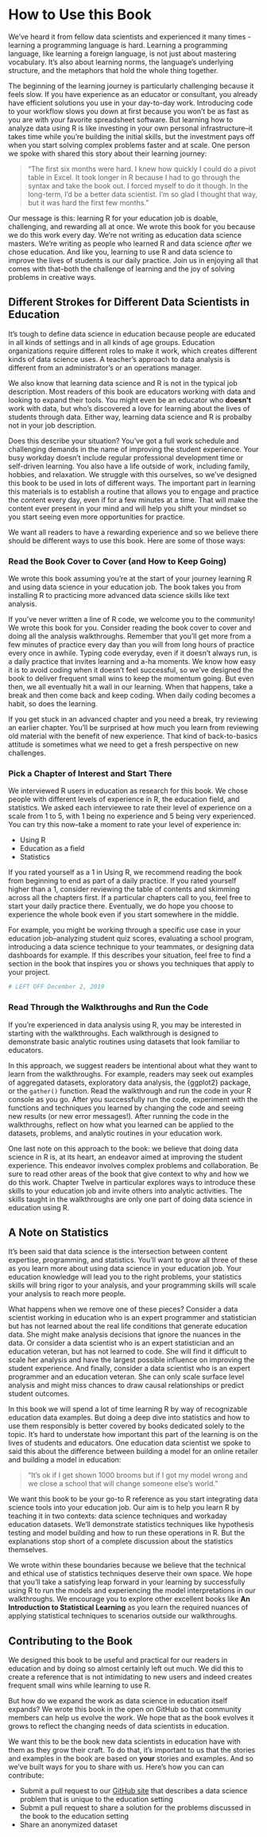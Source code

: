 # How to Use this Book

We've heard it from fellow data scientists and experienced it many times - learning a programming language is hard. Learning a programming language, like learning a foreign language, is not just about mastering vocabulary. It's also about learning norms, the language's underlying structure, and the metaphors that hold the whole thing together.

The beginning of the learning journey is particularly challenging because it feels slow. If you have experience as an educator or consultant, you already have efficient solutions you use in your day-to-day work. Introducing code to your workflow slows you down at first because you won't be as fast as you are with your favorite spreadsheet software. But learning how to analyze data using R is like investing in your own personal infrastructure--it takes time while you're building the initial skills, but the investment pays off when you start solving complex problems faster and at scale. One person we spoke with shared this story about their learning journey: 

>"The first six months were hard. I knew how quickly I could do a pivot table in Excel. It took longer in R because I had to go through the syntax and take the book out. I forced myself to do it though. In the long-term, I'd be a better data scientist. I'm so glad I thought that way, but it was hard the first few months."

Our message is this: learning R for your education job is doable, challenging, and rewarding all at once. We wrote this book for you because we do this work every day. We're not writing as education data science masters. We're writing as people who learned R and data science *after* we chose education. And like you, learning to use R and data science to improve the lives of students is our daily practice. Join us in enjoying all that comes with that--both the challenge of learning and the joy of solving problems in creative ways.

## Different Strokes for Different Data Scientists in Education

It's tough to define data science in education because people are educated in all kinds of settings and in all kinds of age groups. Education organizations require different roles to make it work, which creates different kinds of data science uses. A teacher's approach to data analysis is different from an administrator's or an operations manager.

We also know that learning data science and R is not in the typical job description. Most readers of this book are educators working with data and looking to expand their tools. You might even be an educator who **doesn't** work with data, but who's discovered a love for learning about the lives of students through data. Either way, learning data science and R is probalby not in your job description.

Does this describe your situation? You've got a full work schedule and challenging demands in the name of improving the student experience. Your busy workday doesn't include regular professional development time or self-driven learning. You also have a life outside of work, including family, hobbies, and relaxation. We struggle with this ourselves, so we've designed this book to be used in lots of different ways. The important part in learning this materials is to establish a routine that allows you to engage and practice the content every day, even if for a few minutes at a time. That will make the content ever present in your mind and will help you shift your mindset so you start seeing even more opportunities for practice. 

We want all readers to have a rewarding experience and so we believe there should be different ways to use this book. Here are some of those ways:

### Read the Book Cover to Cover (and How to Keep Going)

We wrote this book assuming you're at the start of your journey learning R and using data science in your education job. The book takes you from installing R to practicing more advanced data science skills like text analysis. 

If you've never written a line of R code, we welcome you to the community! We wrote this book for you. Consider reading the book cover to cover and doing all the analysis walkthroughs. Remember that you'll get more from a few minutes of practice every day than you will from long hours of practice every once in awhile. Typing code everyday, even if it doesn't always run, is a daily practice that invites learning and a-ha moments. We know how easy it is to avoid coding when it doesn't feel successful, so we've designed the book to deliver frequent small wins to keep the momentum going. But even then, we all eventually hit a wall in our learning. When that happens, take a break and then come back and keep coding. When daily coding becomes a habit, so does the learning.  

If you get stuck in an advanced chapter and you need a break, try reviewing an earlier chapter. You'll be surprised at how much you learn from reviewing old material with the benefit of new experience. That kind of back-to-basics attitude is sometimes what we need to get a fresh perspective on new challenges. 

### Pick a Chapter of Interest and Start There 

We interviewed R users in education as research for this book. We chose people with different levels of experience in R, the education field, and statistics. We asked each interviewee to rate their level of experience on a scale from 1 to 5, with 1 being no experience and 5 being very experienced. You can try this now--take a moment to rate your level of experience in:

 - Using R  
 - Education as a field  
 - Statistics  

If you rated yourself as a 1 in Using R, we recommend reading the book from beginning to end as part of a daily practice. If you rated yourself higher than a 1, consider reviewing the table of contents and skimming across all the chapters first. If a particular chapters call to you, feel free to start your daily practice there. Eventually, we do hope you choose to experience the whole book even if you start somewhere in the middle.

For example, you might be working through a specific use case in your education job--analyzing student quiz scores, evaluating a school program, introducing a data science technique to your teammates, or designing data dashboards for example. If this describes your situation, feel free to find a section in the book that inspires you or shows you techniques that apply to your project.

```r
# LEFT OFF December 2, 2019 
```

### Read Through the Walkthroughs and Run the Code 

If you're experienced in data analysis using R, you may be interested in starting with the walkthroughs. Each walkthrough is designed to demonstrate basic analytic routines using datasets that look familiar to educators. 

In this approach, we suggest readers be intentional about what they want to learn from the walkthroughs. For example, readers may seek out examples of aggregated datasets, exploratory data analysis, the {ggplot2} package, or the `gather()` function. Read the walkthrough and run the code in your R console as you go. After you successfully run the code, experiment with the functions and techniques you learned by changing the code and seeing new results (or new error messages!). After running the code in the walkthroughs, reflect on how what you learned can be applied to the datasets, problems, and analytic routines in your education work. 

One last note on this approach to the book: we believe that doing data science in R is, at its heart, an endeavor aimed at improving the student experience. This endeavor involves complex problems and collaboration. Be sure to read other areas of the book that give context to why and how we do this work. Chapter Twelve in particular explores ways to introduce these skills to your education job and invite others into analytic activities. The skills taught in the walkthroughs are only one part of doing data science in education using R.

## A Note on Statistics 

It's been said that data science is the intersection between content expertise, programming, and statistics. You'll want to grow all three of these as you learn more about using data science in your education job. Your education knowledge will lead you to the right problems, your statistics skills will bring rigor to your analysis, and your programming skills will scale your analysis to reach more people. 

What happens when we remove one of these pieces? Consider a data scientist working in education who is an expert programmer and statistician but has not learned about the real life conditions that generate education data. She might make analysis decisions that ignore the nuances in the data. Or consider a data scientist who is an expert statistician and an education veteran, but has not learned to code. She will find it difficult to scale her analysis and have the largest possible influence on improving the student experience. And finally, consider a data scientist who is an expert programmer and an education veteran. She can only scale surface level analysis and might miss chances to draw causal relationships or predict student outcomes.

In this book we will spend a lot of time learning R by way of recognizable education data examples. But doing a deep dive into statistics and how to use them responsibly is better covered by books dedicated solely to the topic. It's hard to understate how important this part of the learning is on the lives of students and educators. One education data scientist we spoke to said this about the difference between building a model for an online retailer and building a model in education: 

>"It’s ok if I get shown 1000 brooms but if I got my model wrong and we close a school that will change someone else’s world." 

We want this book to be your go-to R reference as you start integrating data science tools into your education job. Our aim is to help you learn R by teaching it in two contexts: data science techniques and workaday education datasets. We'll demonstrate statistics techniques like hypothesis testing and model building and how to run these operations in R. But the explanations stop short of a complete discussion about the statistics themselves. 

We wrote within these boundaries because we believe that the technical and ethical use of statistics techniques deserve their own space. We hope that you'll take a satisfying leap forward in your learning by successfully using R to run the models and experiencing the model interpretations in our walkthroughs. We encourage you to explore other excellent books like **An Introduction to Statistical Learning** as you learn the required nuances of applying statistical techniques to scenarios outside our walkthroughs.

## Contributing to the Book 

We designed this book to be useful and practical for our readers in education and by doing so almost certainly left out much. We did this to create a reference that is not intimidating to new users and indeed creates frequent small wins while learning to use R.

But how do we expand the work as data science in education itself expands? We wrote this book in the open on GitHub so that community members can help us evolve the work. We hope that as the book evolves it grows to reflect the changing needs of data scientists in education.

We want this to be the book new data scientists in education have with them as they grow their craft. To do that, it's important to us that the stories and examples in the book are based on **your** stories and examples. And so we've built ways for you to share with us. Here's how you can can contribute: 

 - Submit a pull request to our 
 [GitHub site](https://github.com/jrosen48/data-science-in-education) that describes a data science problem that is unique to the education setting 
 - Submit a pull request to share a solution for the problems discussed in the book to the education setting
 - Share an anonymized dataset